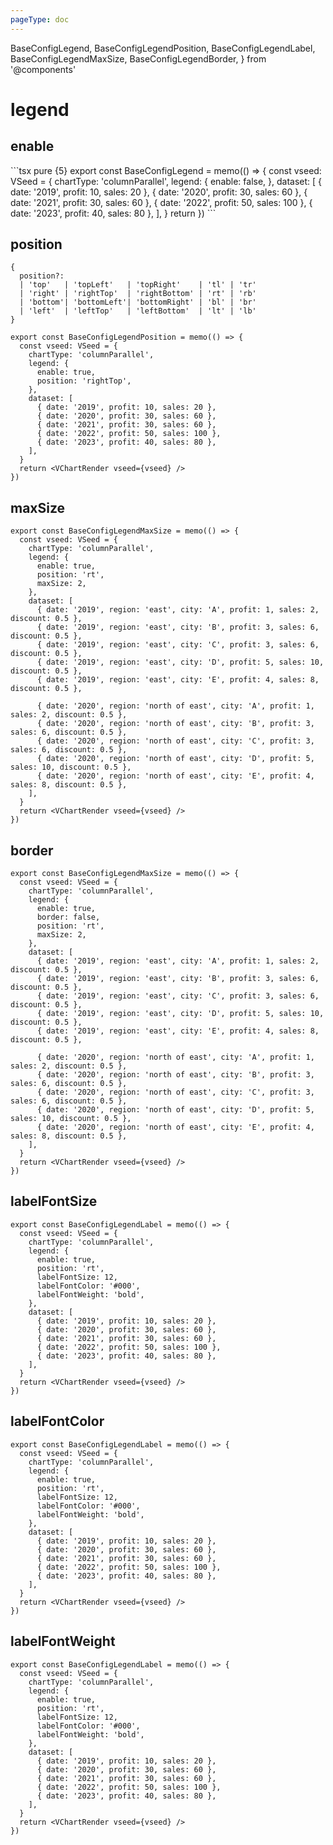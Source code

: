 ```yaml
---
pageType: doc
---
```


  BaseConfigLegend,
  BaseConfigLegendPosition,
  BaseConfigLegendLabel,
  BaseConfigLegendMaxSize,
  BaseConfigLegendBorder,
} from '@components'

# legend

## enable

<BaseConfigLegend />
```tsx pure {5}
export const BaseConfigLegend = memo(() => {
  const vseed: VSeed = {
    chartType: 'columnParallel',
    legend: {
      enable: false,
    },
    dataset: [
      { date: '2019', profit: 10, sales: 20 },
      { date: '2020', profit: 30, sales: 60 },
      { date: '2021', profit: 30, sales: 60 },
      { date: '2022', profit: 50, sales: 100 },
      { date: '2023', profit: 40, sales: 80 },
    ],
  }
  return <VChartRender vseed={vseed} />
})
```

## position

<BaseConfigLegendPosition />

```tsx pure {3-6}
{
  position?:
  | 'top'   | 'topLeft'   | 'topRight'    | 'tl' | 'tr'
  | 'right' | 'rightTop'  | 'rightBottom' | 'rt' | 'rb'
  | 'bottom'| 'bottomLeft'| 'bottomRight' | 'bl' | 'br'
  | 'left'  | 'leftTop'   | 'leftBottom'  | 'lt' | 'lb'
}
```

```tsx pure {6}
export const BaseConfigLegendPosition = memo(() => {
  const vseed: VSeed = {
    chartType: 'columnParallel',
    legend: {
      enable: true,
      position: 'rightTop',
    },
    dataset: [
      { date: '2019', profit: 10, sales: 20 },
      { date: '2020', profit: 30, sales: 60 },
      { date: '2021', profit: 30, sales: 60 },
      { date: '2022', profit: 50, sales: 100 },
      { date: '2023', profit: 40, sales: 80 },
    ],
  }
  return <VChartRender vseed={vseed} />
})
```

## maxSize

<BaseConfigLegendMaxSize />

```tsx pure
export const BaseConfigLegendMaxSize = memo(() => {
  const vseed: VSeed = {
    chartType: 'columnParallel',
    legend: {
      enable: true,
      position: 'rt',
      maxSize: 2,
    },
    dataset: [
      { date: '2019', region: 'east', city: 'A', profit: 1, sales: 2, discount: 0.5 },
      { date: '2019', region: 'east', city: 'B', profit: 3, sales: 6, discount: 0.5 },
      { date: '2019', region: 'east', city: 'C', profit: 3, sales: 6, discount: 0.5 },
      { date: '2019', region: 'east', city: 'D', profit: 5, sales: 10, discount: 0.5 },
      { date: '2019', region: 'east', city: 'E', profit: 4, sales: 8, discount: 0.5 },

      { date: '2020', region: 'north of east', city: 'A', profit: 1, sales: 2, discount: 0.5 },
      { date: '2020', region: 'north of east', city: 'B', profit: 3, sales: 6, discount: 0.5 },
      { date: '2020', region: 'north of east', city: 'C', profit: 3, sales: 6, discount: 0.5 },
      { date: '2020', region: 'north of east', city: 'D', profit: 5, sales: 10, discount: 0.5 },
      { date: '2020', region: 'north of east', city: 'E', profit: 4, sales: 8, discount: 0.5 },
    ],
  }
  return <VChartRender vseed={vseed} />
})
```

## border

<BaseConfigLegendBorder />

```tsx pure
export const BaseConfigLegendMaxSize = memo(() => {
  const vseed: VSeed = {
    chartType: 'columnParallel',
    legend: {
      enable: true,
      border: false,
      position: 'rt',
      maxSize: 2,
    },
    dataset: [
      { date: '2019', region: 'east', city: 'A', profit: 1, sales: 2, discount: 0.5 },
      { date: '2019', region: 'east', city: 'B', profit: 3, sales: 6, discount: 0.5 },
      { date: '2019', region: 'east', city: 'C', profit: 3, sales: 6, discount: 0.5 },
      { date: '2019', region: 'east', city: 'D', profit: 5, sales: 10, discount: 0.5 },
      { date: '2019', region: 'east', city: 'E', profit: 4, sales: 8, discount: 0.5 },

      { date: '2020', region: 'north of east', city: 'A', profit: 1, sales: 2, discount: 0.5 },
      { date: '2020', region: 'north of east', city: 'B', profit: 3, sales: 6, discount: 0.5 },
      { date: '2020', region: 'north of east', city: 'C', profit: 3, sales: 6, discount: 0.5 },
      { date: '2020', region: 'north of east', city: 'D', profit: 5, sales: 10, discount: 0.5 },
      { date: '2020', region: 'north of east', city: 'E', profit: 4, sales: 8, discount: 0.5 },
    ],
  }
  return <VChartRender vseed={vseed} />
})
```

## labelFontSize

<BaseConfigLegendLabel />

```tsx pure {7}
export const BaseConfigLegendLabel = memo(() => {
  const vseed: VSeed = {
    chartType: 'columnParallel',
    legend: {
      enable: true,
      position: 'rt',
      labelFontSize: 12,
      labelFontColor: '#000',
      labelFontWeight: 'bold',
    },
    dataset: [
      { date: '2019', profit: 10, sales: 20 },
      { date: '2020', profit: 30, sales: 60 },
      { date: '2021', profit: 30, sales: 60 },
      { date: '2022', profit: 50, sales: 100 },
      { date: '2023', profit: 40, sales: 80 },
    ],
  }
  return <VChartRender vseed={vseed} />
})
```

## labelFontColor

<BaseConfigLegendLabel />

```tsx pure {8}
export const BaseConfigLegendLabel = memo(() => {
  const vseed: VSeed = {
    chartType: 'columnParallel',
    legend: {
      enable: true,
      position: 'rt',
      labelFontSize: 12,
      labelFontColor: '#000',
      labelFontWeight: 'bold',
    },
    dataset: [
      { date: '2019', profit: 10, sales: 20 },
      { date: '2020', profit: 30, sales: 60 },
      { date: '2021', profit: 30, sales: 60 },
      { date: '2022', profit: 50, sales: 100 },
      { date: '2023', profit: 40, sales: 80 },
    ],
  }
  return <VChartRender vseed={vseed} />
})
```

## labelFontWeight

<BaseConfigLegendLabel />

```tsx pure {9}
export const BaseConfigLegendLabel = memo(() => {
  const vseed: VSeed = {
    chartType: 'columnParallel',
    legend: {
      enable: true,
      position: 'rt',
      labelFontSize: 12,
      labelFontColor: '#000',
      labelFontWeight: 'bold',
    },
    dataset: [
      { date: '2019', profit: 10, sales: 20 },
      { date: '2020', profit: 30, sales: 60 },
      { date: '2021', profit: 30, sales: 60 },
      { date: '2022', profit: 50, sales: 100 },
      { date: '2023', profit: 40, sales: 80 },
    ],
  }
  return <VChartRender vseed={vseed} />
})
```

